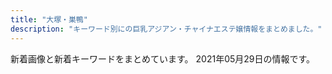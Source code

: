 ```yaml
---
title: "大塚・巣鴨"
description: "キーワード別にの巨乳アジアン・チャイナエステ嬢情報をまとめました。"
---
```


新着画像と新着キーワードをまとめています。
2021年05月29日の情報です。

<DmmAffiliateIns />
<KeywordTable
  shops={
    [
    {
        "img_links": [
            "https://townnet.ne.jp/myondon/top/view/img/s_03.jpg",
            "https://townnet.ne.jp/myondon/top/view/img/s_08.jpg",
            "https://townnet.ne.jp/myondon/top/view/img/s_05.jpg",
            "https://townnet.ne.jp/myondon/top/img/information.jpg",
            "https://townnet.ne.jp/myondon/top/view/img/s_10.jpg",
            "https://townnet.ne.jp/myondon/top/view/img/v_04.jpg",
            "https://townnet.ne.jp/myondon/top/staff/img/aya.jpg",
            "https://townnet.ne.jp/myondon/top/view/img/v_07.jpg",
            "https://townnet.ne.jp/myondon/img/img_02.jpg",
            "https://townnet.ne.jp/myondon/top/system/img/price.jpg",
            "https://townnet.ne.jp/myondon/top/view/img/s_04.jpg",
            "https://townnet.ne.jp/myondon/top/view/img/v_05.jpg",
            "https://townnet.ne.jp/myondon/top/view/img/s_07.jpg",
            "https://townnet.ne.jp/myondon/top/view/img/s_09.jpg",
            "https://townnet.ne.jp/myondon/top/view/img/s_06.jpg",
            "https://townnet.ne.jp/myondon/top/staff/img/kaori_1.jpg",
            "https://townnet.ne.jp/myondon/top/view/img/v_06.jpg",
            "https://townnet.ne.jp/myondon/top/img/net1.jpg",
            "https://townnet.ne.jp/myondon/top/view/img/v_08.jpg",
            "https://townnet.ne.jp/myondon/top/staff/img/g_4681.jpg",
            "https://townnet.ne.jp/myondon/top/staff/img/mari.jpg",
            "https://townnet.ne.jp/myondon/top/view/img/s_02.jpg",
            "https://townnet.ne.jp/myondon/top/staff/img/kaori.jpg",
            "https://townnet.ne.jp/myondon/top/view/img/s_01.jpg",
            "https://townnet.ne.jp/myondon/top/view/img/v_01.jpg",
            "https://townnet.ne.jp/myondon/top/staff/img/hal.jpg",
            "https://townnet.ne.jp/myondon/top/view/img/s_12.jpg",
            "https://townnet.ne.jp/myondon/top/view/img/s_11.jpg",
            "https://townnet.ne.jp/myondon/top/staff/img/bb.jpg",
            "https://townnet.ne.jp/myondon/top/view/img/v_02.jpg",
            "https://townnet.ne.jp/myondon/top/staff/img/g_6576.jpg",
            "https://townnet.ne.jp/myondon/top/view/img/v_03.jpg",
            "https://townnet.ne.jp/myondon/top/access/img/kanban.jpg",
            "https://townnet.ne.jp/myondon/top/system/img/net.jpg"
        ],
        "name": "\u660e\u6d1e",
        "url": "https://townnet.ne.jp/myondon/",
        "station": "JR\u5927\u585a\u99c5\u5317\u53e3",
        "keywords": {}
    },
    {
        "station": "JR\u99d2\u8fbc\u99c5\u5357\u53e3",
        "img_links": [
            "http://www.ko-story.com/css/nav/nav-007.jpg",
            "http://www.ko-story.com/css/main-staff01.jpg",
            "http://www.ko-story.com/css/main-staff03.jpg",
            "http://www.ko-story.com/css/osusume-011.jpg",
            "http://www.ko-story.com/css/staff/staff-010-a.jpg",
            "http://www.ko-story.com/css/main-girl02.png",
            "http://www.ko-story.com/css/staff/staff-012-a.jpg",
            "http://www.ko-story.com/css/osusume-00014a.jpg",
            "http://www.ko-story.com/css/top01-left01.png",
            "http://www.ko-story.com/css/osusume-013.jpg",
            "http://www.ko-story.com/css/nav/nav-006.jpg",
            "http://www.ko-story.com/css/nav/nav-002.jpg",
            "http://www.ko-story.com/css/top01-left03.jpg",
            "http://www.ko-story.com/css/top01-left02.jpg",
            "http://www.ko-story.com/css/head-change.jpg",
            "http://www.ko-story.com/css/nav/nav-004.jpg",
            "http://www.ko-story.com/css/staff/staff-0014-a.jpg",
            "http://www.ko-story.com/css/staff/staff-0014-b.jpg",
            "http://www.ko-story.com/css/staff/staff-0013-b.jpg",
            "http://www.ko-story.com/css/nav/nav-001.jpg",
            "http://www.ko-story.com/css/staff/staff-012-b.jpg",
            "http://www.ko-story.com/css/nav/nav-003.jpg",
            "http://www.ko-story.com/css/nav/nav-005.jpg",
            "http://www.ko-story.com/css/staff/staff-0013-a.jpg",
            "http://www.ko-story.com/css/staff/staff-010-b.jpg",
            "http://www.ko-story.com/css/tel01.png"
        ],
        "name": "\u30b9\u30c8\u30fc\u30ea\u30fc",
        "keywords": {
            "88": 6,
            "89": 2,
            "D": 8
        },
        "url": "http://www.ko-story.com/"
    },
    {
        "img_links": [
            "http://mermaid.tyo.ac/photos/sites/9/2020/07/2020070504014471.jpg",
            "http://mermaid.tyo.ac/images/room1.jpg",
            "http://mermaid.tyo.ac/images/themes/blue/mobile.jpg",
            "http://mermaid.tyo.ac/images/themes/blue/s_pickup.png",
            "http://mermaid.tyo.ac/photos/sites/9/2020/07/202007050401371.jpg",
            "http://mermaid.tyo.ac/photos/sites/9/2021/04/2021040810550096.jpg",
            "http://mermaid.tyo.ac/images/themes/blue/r3.jpg",
            "http://mermaid.tyo.ac/images/themes/blue/s_staff.png",
            "http://mermaid.tyo.ac/images/themes/blue/no1.png",
            "http://mermaid.tyo.ac/photos/sites/9/2021/04/2021040810550977.jpg",
            "http://mermaid.tyo.ac/images/themes/blue/s_ranking.png",
            "http://mermaid.tyo.ac/images/themes/blue/s_newface.png",
            "http://mermaid.tyo.ac/photos/sites/9/2020/07/2020070504014544.jpg",
            "http://mermaid.tyo.ac/images/room3.jpg",
            "http://mermaid.tyo.ac/images/themes/blue/s_news.png",
            "http://mermaid.tyo.ac/images/themes/blue/line.png",
            "http://mermaid.tyo.ac/photos/sites/9/2021/04/2021040810220626.jpg",
            "http://mermaid.tyo.ac/images/themes/blue/s_zysx.png",
            "http://mermaid.tyo.ac/photos/sites/9/2020/07/2020070504014156.jpg",
            "http://mermaid.tyo.ac/images/themes/blue/s_link.png",
            "http://mermaid.tyo.ac/photos/sites/9/2020/07/2020070504012584.jpg",
            "http://mermaid.tyo.ac/photos/sites/9/2020/07/2020070504013325.jpg",
            "http://mermaid.tyo.ac/photos/sites/9/2020/07/2020070504013841.jpg",
            "http://mermaid.tyo.ac/photos/sites/9/2020/07/2020070504013943.jpg",
            "http://mermaid.tyo.ac/photos/sites/9/2020/07/2020070504013113.jpg",
            "http://mermaid.tyo.ac/photos/sites/9/2020/07/2020070504013427.jpg",
            "http://mermaid.tyo.ac/photos/sites/9/2020/07/2020070504014629.jpg",
            "http://mermaid.tyo.ac/images/room2.jpg",
            "http://mermaid.tyo.ac/images/room4.jpg",
            "http://mermaid.tyo.ac/photos/sites/9/2020/07/2020070504012859.jpg",
            "http://mermaid.tyo.ac/photos/sites/9/2020/07/202007050401424.jpg",
            "http://mermaid.tyo.ac/photos/sites/9/2020/07/2020070504012720.jpg",
            "http://mermaid.tyo.ac/photos/sites/9/2020/07/2020070504013573.jpg",
            "http://mermaid.tyo.ac/photos/sites/9/2021/04/2021040810545454.jpg",
            "http://mermaid.tyo.ac/images/themes/blue/no2.png"
        ],
        "url": "http://mermaid.tyo.ac/",
        "name": "RelaCute no.1\u30fb\u30ea\u30e9\u30ad\u30e5\u30fc\u30c8 no.1",
        "keywords": {
            "83": 6,
            "C": 25,
            "E": 6,
            "85": 18,
            "D": 40,
            "87": 5,
            "86": 23
        },
        "station": "\u897f\u5de3\u9d28\u99c5A3\u53e3"
    },
    {
        "station": "JR\u5de3\u9d28\u99c5\u6b63\u9762\u53e3",
        "img_links": [
            "http://www.relax-luck.work/sp/img/siori2.jpg",
            "http://www.relax-luck.work/images/int2.png",
            "http://www.relax-luck.work/sp/img/miho1.jpg",
            "http://www.relax-luck.work/sp/staff/erika.jpg",
            "http://www.relax-luck.work/sp/img/siori1.jpg",
            "http://www.relax-luck.work/images/2.jpg",
            "http://www.relax-luck.work/images/head.jpg",
            "http://www.relax-luck.work/sp/images/int1.png",
            "http://www.relax-luck.work/sp/images/ta.png",
            "http://www.relax-luck.work/sp/images/news.jpg",
            "http://www.relax-luck.work/img/siori1.jpg",
            "http://www.relax-luck.work/sp/images/tel.png",
            "http://www.relax-luck.work/sp/img/erika2.jpg",
            "http://www.relax-luck.work/sp/images/footer.jpg",
            "http://www.relax-luck.work/sp/img/miho2.jpg",
            "http://www.relax-luck.work/img/miho2.jpg",
            "http://www.relax-luck.work/images/1.jpg",
            "http://www.relax-luck.work/images/sys.png",
            "http://www.relax-luck.work/images/ta.jpg",
            "http://www.relax-luck.work/sp/staff/siori.jpg",
            "http://www.relax-luck.work/img/siori2.jpg",
            "http://www.relax-luck.work/sp/menu/staff.jpg",
            "http://www.relax-luck.work/sp/img/sizuka2.jpg",
            "http://www.relax-luck.work/img/sizuka1.jpg",
            "http://www.relax-luck.work/images/int1.png",
            "http://www.relax-luck.work/images/4.jpg",
            "http://www.relax-luck.work/images/sm.jpg",
            "http://www.relax-luck.work/images/interior_t.jpg",
            "http://www.relax-luck.work/sp/images/staff_t.jpg",
            "http://www.relax-luck.work/sp/menu/top.jpg",
            "http://www.relax-luck.work/img/miho1.jpg",
            "http://www.relax-luck.work/sp/images/rec1.jpg",
            "http://www.relax-luck.work/sp/images/rec2.jpg",
            "http://www.relax-luck.work/sp/images/head.jpg",
            "http://www.relax-luck.work/images/3.jpg",
            "http://www.relax-luck.work/sp/images/sys.png",
            "http://www.relax-luck.work/img/sizuka2.jpg",
            "http://www.relax-luck.work/sp/staff/sizuka.jpg",
            "http://www.relax-luck.work/sp/images/int2.png",
            "http://www.relax-luck.work/images/tr.jpg",
            "http://www.relax-luck.work/images/staff_t.jpg",
            "http://www.relax-luck.work/sp/img/sizuka1.jpg",
            "http://www.relax-luck.work/sp/images/interior_t.jpg",
            "http://www.relax-luck.work/sp/img/erika1.jpg",
            "http://www.relax-luck.work/sp/staff/miho.jpg",
            "http://www.relax-luck.work/img/erika1.jpg",
            "http://www.relax-luck.work/images/news_t.jpg",
            "http://www.relax-luck.work/sp/images/ac1.png",
            "http://www.relax-luck.work/images/rec2.jpg",
            "http://www.relax-luck.work/sp/images/ac1.jpg",
            "http://www.relax-luck.work/images/rec1.jpg",
            "http://www.relax-luck.work/img/erika2.jpg",
            "http://www.relax-luck.work/images/ac1.jpg"
        ],
        "url": "http://www.relax-luck.work/",
        "keywords": {},
        "name": "Relax Luck"
    },
    {
        "station": "JR\u99d2\u8fbc\u99c5\u6771\u53e3",
        "url": "http://ko-relax.info/",
        "keywords": {},
        "img_links": [],
        "name": "\u3066\u3082\u307f\u3084"
    },
    {
        "keywords": {
            "85": 3,
            "88": 3,
            "86": 4,
            "87": 3,
            "C": 14,
            "D": 4,
            "E": 3
        },
        "img_links": [
            "http://relax-orange.work/img/sta5.jpg",
            "http://relax-orange.work/img/st1.jpg",
            "http://relax-orange.work/img/st5.jpg",
            "http://relax-orange.work/img/sta1.jpg",
            "http://relax-orange.work/img/st2.jpg",
            "http://relax-orange.work/i/img/s5.jpg",
            "http://relax-orange.work/img/m3.png",
            "http://relax-orange.work/i/img/acc.jpg",
            "http://relax-orange.work/img/nos.jpg",
            "http://relax-orange.work/img/mobile-botton-0.png",
            "http://relax-orange.work/i/img/r4.jpg",
            "http://relax-orange.work/img/s1.jpg",
            "http://relax-orange.work/img/m6.png",
            "http://relax-orange.work/img/m40.png",
            "http://relax-orange.work/i/img/r3.jpg",
            "http://relax-orange.work/img/m2.png",
            "http://relax-orange.work/img/kanban.jpg",
            "http://relax-orange.work/img/s3.jpg",
            "http://relax-orange.work/i/img/s2.jpg",
            "http://relax-orange.work/i/img/s1.jpg",
            "http://relax-orange.work/img/m60.png",
            "http://relax-orange.work/img/m30.png",
            "http://relax-orange.work/img/m50.png",
            "http://relax-orange.work/img/sta3.jpg",
            "http://relax-orange.work/img/s2.jpg",
            "http://relax-orange.work/i/img/s3.jpg",
            "http://relax-orange.work/i/img/kanban.jpg",
            "http://relax-orange.work/img/m1.png",
            "http://relax-orange.work/i/img/r1.jpg",
            "http://relax-orange.work/img/m5.png",
            "http://relax-orange.work/img/s5.jpg",
            "http://relax-orange.work/i/img/sta5.jpg",
            "http://relax-orange.work/img/sta2.jpg",
            "http://relax-orange.work/img/m4.png",
            "http://relax-orange.work/img/m20.png",
            "http://relax-orange.work/img/st3.jpg",
            "http://relax-orange.work/i/img/r2.jpg"
        ],
        "name": "\u30aa\u30ec\u30f3\u30b8",
        "url": "http://relax-orange.work/",
        "station": "JR\u5de3\u9d28\u99c5\u5317\u53e3"
    },
    {
        "station": "JR\u5927\u585a\u99c5\u5357\u53e3",
        "keywords": {
            "D": 9,
            "C": 10
        },
        "name": "\u304a\u304b\u3048\u308a",
        "img_links": [
            "http://alinse.xyz/uploads/210429/1-210429133414623.jpg",
            "http://alinse.xyz/picture/call.png",
            "http://alinse.xyz/picture/tel.png",
            "http://alinse.xyz/picture/2.jpg",
            "http://alinse.xyz/uploads/210507/1-21050F9341W95.jpg",
            "http://alinse.xyz/uploads/210429/1-210429133604H5.jpg",
            "http://alinse.xyz/uploads/210519/1-21051Z95522101.jpg",
            "http://alinse.xyz/picture/3.jpg",
            "http://alinse.xyz/picture/top-img01.png",
            "http://alinse.xyz/picture/4.jpg",
            "http://alinse.xyz/uploads/210519/1-21051Z954121X.jpg",
            "http://alinse.xyz/uploads/210519/1-21051Z95402Q6.jpg",
            "http://alinse.xyz/uploads/210429/1-21042913342U49.jpg",
            "http://alinse.xyz/uploads/210429/1-21042913354GB.jpg",
            "http://alinse.xyz/uploads/210519/1-21051Z95534935.jpg",
            "http://alinse.xyz/uploads/210429/1-210429133216458.jpg",
            "http://alinse.xyz/picture/1.jpg",
            "http://alinse.xyz/uploads/210507/1-21050F93430460.jpg",
            "http://alinse.xyz/picture/top-img10.jpg",
            "http://alinse.xyz/uploads/210429/1-210429133010c7.jpg",
            "http://alinse.xyz/uploads/210429/1-2104291331509C.jpg",
            "http://alinse.xyz/uploads/210519/1-21051Z9520c53.jpg",
            "http://alinse.xyz/uploads/210519/1-21051Z95156419.jpg",
            "http://alinse.xyz/uploads/210429/1-210429133024236.jpg"
        ],
        "url": "http://alinse.xyz/"
    },
    {
        "station": "JR\u5927\u585a\u99c5\u5317\u53e3",
        "url": "http://rinpa-awa.info/",
        "img_links": [],
        "keywords": {},
        "name": "\u99a8-\u304b\u304a\u308a-"
    },
    {
        "name": "\u7652\u3057\u306e\u68ee",
        "img_links": [],
        "keywords": {},
        "url": "http://iyashinomori.oks.bz/",
        "station": "JR\u99d2\u8fbc\u99c5\u5357\u53e3"
    },
    {
        "keywords": {},
        "img_links": [],
        "station": "JR\u5927\u585a\u99c5\u5317\u53e3",
        "url": "https://sakura.aoaoeo.com/",
        "name": "SAKURA \u30ea\u30e9\u30af\u30bc\u30fc\u30b7\u30e7\u30f3"
    },
    {
        "name": "\u7652\u51e6\uff5e\u30e6\u30c9\u30b3\u30ed\uff5e",
        "station": "JR\u99d2\u8fbc\u99c5\u5317\u53e3",
        "img_links": [
            "http://relaxation.ebb.jp/2/uploadimg/1615986161.jpg",
            "http://relaxation.ebb.jp/2/uploadimg/1614080297.jpg",
            "http://relaxation.ebb.jp/int2.jpg",
            "http://relaxation.ebb.jp/2/uploadimg/1614080617.jpg",
            "http://relaxation.ebb.jp/2/uploadimg/1622169866.jpg",
            "http://relaxation.ebb.jp/2/uploadimg/1614080268.jpg",
            "http://relaxation.ebb.jp/2/uploadimg/1622283732.jpg",
            "http://relaxation.ebb.jp/int1.jpg",
            "http://relaxation.ebb.jp/2/uploadimg/1614080305.jpg",
            "http://relaxation.ebb.jp/2/uploadimg/1614080688.jpg",
            "http://relaxation.ebb.jp/int3.jpg",
            "http://relaxation.ebb.jp/2/uploadimg/1622168631.jpg",
            "http://relaxation.ebb.jp/2/uploadimg/1614080675.jpg",
            "http://relaxation.ebb.jp/dozdLZQPkhPUwC2.png",
            "http://relaxation.ebb.jp/2/uploadimg/1621840799.jpg",
            "http://relaxation.ebb.jp/vis_theptframe.png"
        ],
        "keywords": {
            "88": 12,
            "G": 12,
            "83": 12,
            "84": 12,
            "D": 24,
            "86": 12,
            "C": 24,
            "87": 12
        },
        "url": "http://relaxation.ebb.jp/"
    },
    {
        "name": "\u604b",
        "url": "https://koi-relax.tokyo/",
        "keywords": {
            "\u30bb\u30af\u30b7\u30fc": 3,
            "F": 4,
            "D": 11,
            "\u30c0\u30a4\u30ca\u30de\u30a4\u30c8": 3
        },
        "img_links": [
            "https://koi-relax.tokyo/wp-content/uploads/2021/05/98726151.jpg",
            "https://koi-relax.tokyo/wp-content/themes/este/img/tel_header.png",
            "https://koi-relax.tokyo/wp-content/uploads/2021/03/iuygfas.jpg",
            "https://koi-relax.tokyo/wp-content/themes/este/img/call.png",
            "https://koi-relax.tokyo/wp-content/themes/este/img/tel_footer.png",
            "https://koi-relax.tokyo/wp-content/uploads/2021/05/2187ty.jpg",
            "https://koi-relax.tokyo/wp-content/themes/este/img/top-img03.png",
            "https://koi-relax.tokyo/wp-content/themes/este/img/top-img02b.png",
            "https://koi-relax.tokyo/wp-content/themes/este/img/top-img01a.png",
            "https://koi-relax.tokyo/wp-content/uploads/2021/05/90829716ty.jpg",
            "https://koi-relax.tokyo/wp-content/uploads/2021/03/ui2yt1fg.jpg",
            "https://koi-relax.tokyo/wp-content/themes/este/img/1.jpg",
            "https://koi-relax.tokyo/wp-content/themes/este/img/4.jpg",
            "https://koi-relax.tokyo/wp-content/themes/este/img/3.jpg",
            "https://koi-relax.tokyo/wp-content/uploads/2021/03/987syatdf.jpg",
            "https://koi-relax.tokyo/wp-content/themes/este/img/2.jpg",
            "https://koi-relax.tokyo/wp-content/themes/este/img/top-img01b.png"
        ],
        "station": "JR\u5de3\u9d28\u99c5"
    },
    {
        "url": "http://arm-es.com/",
        "station": "JR\u99d2\u8fbc\u99c5\u6771\u53e3",
        "img_links": [
            "http://arm-es.com/media/sites/13/elementor/thumbs/1615907550-DE5AD401-0C44-4EC3-AB52-CB94A75B4D20-p4b3gedphkahsbf1rk9reb6hl6w950twbseooo34ps.jpeg",
            "http://arm-es.com/media/sites/13/2021/02/r1-1.jpg",
            "http://arm-es.com/media/sites/13/elementor/thumbs/1620398909-1-p6tkxy0ltzgi90uyzgw6t8z0s28e1bsp25cklhd2g0.jpg",
            "http://arm-es.com/media/sites/13/elementor/thumbs/1612941284-4-p2nc3352g60s96v5co6mldhnb4p4bafgpa9apqyco0.jpg",
            "http://arm-es.com/media/sites/13/2021/02/1612779404-flash.jpg",
            "http://arm-es.com/media/sites/13/2021/02/1612941410-5.jpg",
            "http://arm-es.com/media/sites/13/2021/02/1613544003-c19.jpg",
            "http://arm-es.com/media/sites/13/2021/02/1612779406-flash1.jpg",
            "http://arm-es.com/media/sites/13/elementor/thumbs/1612941234-1-p2nc1s54yg8g4orez3va4pcllv4rmf8vutn0pww1b4.jpg",
            "http://arm-es.com/media/sites/13/elementor/thumbs/1619432795-1-p6a48o8wfryoxtz2upg7drb5sqdut37uwnb0df4h40.jpg",
            "http://arm-es.com/media/sites/13/elementor/thumbs/1612941250-2-p2nc276j0prrwq5q4xxvubba7e0huzxs0rb32mkypk.jpg",
            "http://arm-es.com/media/sites/13/2021/02/1612776477-top.jpg",
            "http://arm-es.com/media/sites/13/elementor/thumbs/1612941358-6-p2nc50p3itmqqm29o5tlblp2d044yb4sepriwieg1k.jpg",
            "http://arm-es.com/media/sites/13/elementor/thumbs/1612941410-5-p2nc6dkpe7hnic39qqy6x9d191f82kitxforuwdz20.jpg",
            "http://arm-es.com/media/sites/13/elementor/thumbs/1612941267-3-p2nc2n5t7zewrticxz9ywzit7kvvofo0z361k1m1ls.jpg",
            "http://arm-es.com/media/sites/13/2021/02/r2-1.jpg",
            "http://arm-es.com/media/sites/13/elementor/thumbs/1612941284-4-p2nc3351h2zivgvaybr7738yehmz4pgnh5hle19ku0.jpg",
            "http://arm-es.com/media/sites/13/2021/03/1616658266-9AFA83A6-DA81-4A53-8BB7-573D97A63C23.jpeg",
            "http://arm-es.com/media/sites/13/elementor/thumbs/1614830040-A4F263E2-84CF-4064-849B-5F1D3A8962B7-p3pdykoker7f35d9jk8yis75bexrtphuaa8gl2e10g.jpeg",
            "http://arm-es.com/media/sites/13/elementor/thumbs/1612941267-3-p2nc2n5s8wdne3iijmujipa4axtqhup7qyec8bx9rs.jpg",
            "http://arm-es.com/media/sites/13/2021/04/1620398909-1.jpg",
            "http://arm-es.com/media/sites/13/elementor/thumbs/1613538765-F562FBE7-D9D5-4A85-97B7-94AF100F9870-p2zdfc5no7l6u0mpugrrh7estz1rfzcbvcszv6b2cg.jpeg",
            "http://arm-es.com/media/sites/13/elementor/thumbs/1612941234-1-p2nc1s53zd76qyrkkrfuqf3wp82mfua2movbe779h4.jpg",
            "http://arm-es.com/media/sites/13/elementor/thumbs/1612941250-2-p2nc276jzst1ag5kjadb8ljz412n1kwl8w2sec9qjk.jpg",
            "http://arm-es.com/media/sites/13/2021/03/1616658265-717B549D-EE02-4F25-9DF3-43649AB2785F.jpeg"
        ],
        "name": "\u30de\u30b7\u30e5\u30de\u30ed",
        "keywords": {}
    },
    {
        "name": "COCOSHIA",
        "img_links": [
            "http://hi-msg.com/cocoshia/images/qr.jpg",
            "http://hi-msg.com/cocoshia/images/slider/slide1s.png",
            "http://hi-msg.com/cocoshia/images/staff_images/st1.jpg",
            "http://hi-msg.com/cocoshia/images/an_5_02.jpg",
            "http://hi-msg.com/cocoshia/images/r2.jpg",
            "http://hi-msg.com/cocoshia/images/r4.jpg",
            "http://hi-msg.com/cocoshia/images/slider/slide3s.png",
            "http://hi-msg.com/cocoshia/images/staff_images/st3.jpg",
            "http://hi-msg.com/cocoshia/images/index_01.jpg",
            "http://hi-msg.com/cocoshia/images/staff_images/st2.jpg",
            "http://hi-msg.com/cocoshia/images/an_3_02.jpg",
            "http://hi-msg.com/cocoshia/images/sys1.jpg",
            "http://hi-msg.com/cocoshia/images/slider/slide2.png",
            "http://hi-msg.com/cocoshia/images/slider/slide2s.png",
            "http://hi-msg.com/cocoshia/images/slider/slide1.png",
            "http://hi-msg.com/cocoshia/images/eve.png",
            "http://hi-msg.com/cocoshia/images/an_1_01.jpg",
            "http://hi-msg.com/cocoshia/images/r3.jpg",
            "http://hi-msg.com/cocoshia/images/an_6_01.jpg",
            "http://hi-msg.com/cocoshia/images/an_6_02.jpg",
            "http://hi-msg.com/cocoshia/images/staff_images/sl.png",
            "http://hi-msg.com/cocoshia/images/an_5_01.jpg",
            "http://hi-msg.com/cocoshia/images/index-2.jpg",
            "http://hi-msg.com/cocoshia/images/an_2_01.jpg",
            "http://hi-msg.com/cocoshia/images/an_2_02.jpg",
            "http://hi-msg.com/cocoshia/images/an_3_01.jpg",
            "http://hi-msg.com/cocoshia/images/fbb.jpg",
            "http://hi-msg.com/cocoshia/images/index-1.jpg",
            "http://hi-msg.com/cocoshia/images/r1.jpg",
            "http://hi-msg.com/cocoshia/images/an_1_02.jpg",
            "http://hi-msg.com/cocoshia/images/an_4_01.jpg",
            "http://hi-msg.com/cocoshia/images/an_4_02.jpg",
            "http://hi-msg.com/cocoshia/images/slider/slide3.png",
            "http://hi-msg.com/cocoshia/images/staff_images/st4.jpg"
        ],
        "url": "http://hi-msg.com/cocoshia/",
        "keywords": {
            "86": 14,
            "E": 7,
            "87": 7
        },
        "station": "JR\u5927\u585a\u99c5\u5317\u53e3"
    },
    {
        "url": "http://koukou.ests.co/",
        "keywords": {},
        "name": "\u3046\u3055\u304e",
        "img_links": [],
        "station": "JR\u99d2\u8fbc\u99c5\u5317\u53e3"
    },
    {
        "img_links": [
            "https://rin-este.info/wp-content/uploads/2021/02/3sjaioaoisaas.jpg",
            "https://rin-este.info/wp-content/themes/este/img/top-img01.png",
            "http://rin-este.info/wp-content/themes/este/img/call.png",
            "https://rin-este.info/wp-content/themes/este/img/1.jpg",
            "https://rin-este.info/wp-content/uploads/2021/02/00002101021.jpg",
            "http://rin-este.info/wp-content/themes/este/img/4.jpg",
            "https://rin-este.info/wp-content/themes/este/img/top-img05.png",
            "http://rin-este.info/wp-content/themes/este/img/top-img02.png",
            "https://rin-este.info/wp-content/themes/este/img/tel_header.png",
            "https://rin-este.info/wp-content/themes/este/img/4.jpg",
            "http://rin-este.info/wp-content/themes/este/img/tel_footer.png",
            "http://rin-este.info/wp-content/themes/este/img/3.jpg",
            "https://rin-este.info/wp-content/uploads/2021/02/jsioaioasoai.jpg",
            "https://rin-este.info/wp-content/themes/este/img/top-img02.png",
            "https://rin-este.info/wp-content/themes/este/img/2.jpg",
            "https://rin-este.info/wp-content/themes/este/img/top-img04.png",
            "https://rin-este.info/wp-content/themes/este/img/3.jpg",
            "http://rin-este.info/wp-content/themes/este/img/tel_header.png",
            "http://rin-este.info/wp-content/themes/este/img/2.jpg",
            "http://rin-este.info/wp-content/themes/este/img/top-img05.png",
            "https://rin-este.info/wp-content/uploads/2021/02/sajioaioaa1.jpg",
            "http://rin-este.info/wp-content/themes/este/img/top-img01.png",
            "https://rin-este.info/wp-content/themes/este/img/top-img03.png",
            "http://rin-este.info/wp-content/themes/este/img/1.jpg",
            "https://rin-este.info/wp-content/themes/este/img/tel_footer.png",
            "https://rin-este.info/wp-content/uploads/2021/02/0000000000.jpg",
            "https://rin-este.info/wp-content/themes/este/img/call.png",
            "https://rin-este.info/wp-content/uploads/2021/02/0006.jpg",
            "http://rin-este.info/wp-content/themes/este/img/top-img04.png",
            "https://rin-este.info/wp-content/uploads/2021/02/shaujsialskas.jpg",
            "https://rin-este.info/wp-content/uploads/2021/02/1saijojsaiosa.jpg"
        ],
        "keywords": {
            "F": 4,
            "\u30bb\u30af\u30b7\u30fc": 2,
            "D": 20,
            "E": 14
        },
        "station": "JR\u5927\u585a\u99c5\u5357\u53e3",
        "url": "http://rin-este.info/",
        "name": "\u51db\u82b1 \u308a\u3093\u304b"
    }
]
}
/>
<DmmAffiliateScript />
